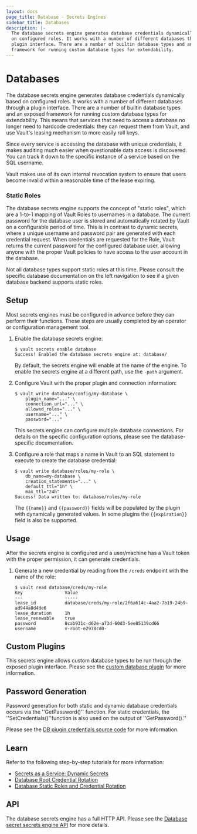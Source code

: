 ```yaml
---
layout: docs
page_title: Database - Secrets Engines
sidebar_title: Databases
description: |-
  The database secrets engine generates database credentials dynamically based
  on configured roles. It works with a number of different databases through a
  plugin interface. There are a number of builtin database types and an exposed
  framework for running custom database types for extendability.
---
```


# Databases

The database secrets engine generates database credentials dynamically based on
configured roles. It works with a number of different databases through a plugin
interface. There are a number of builtin database types and an exposed framework
for running custom database types for extendability. This means that services
that need to access a database no longer need to hardcode credentials: they can
request them from Vault, and use Vault's leasing mechanism to more easily roll
keys.

Since every service is accessing the database with unique credentials, it makes
auditing much easier when questionable data access is discovered. You can track
it down to the specific instance of a service based on the SQL username.

Vault makes use of its own internal revocation system to ensure that users
become invalid within a reasonable time of the lease expiring.

### Static Roles

The database secrets engine supports the concept of "static roles", which are
a 1-to-1 mapping of Vault Roles to usernames in a database. The current password
for the database user is stored and automatically rotated by Vault on a
configurable period of time. This is in contrast to dynamic secrets, where a
unique username and password pair are generated with each credential request.
When credentials are requested for the Role, Vault returns the current
password for the configured database user, allowing anyone with the proper
Vault policies to have access to the user account in the database.

Not all database types support static roles at this time. Please consult the
specific database documentation on the left navigation to see if a given
database backend supports static roles.

## Setup

Most secrets engines must be configured in advance before they can perform their
functions. These steps are usually completed by an operator or configuration
management tool.

1. Enable the database secrets engine:

   ```text
   $ vault secrets enable database
   Success! Enabled the database secrets engine at: database/
   ```

   By default, the secrets engine will enable at the name of the engine. To
   enable the secrets engine at a different path, use the `-path` argument.

1. Configure Vault with the proper plugin and connection information:

   ```text
   $ vault write database/config/my-database \
       plugin_name="..." \
       connection_url="..." \
       allowed_roles="..." \
       username="..." \
       password="..."
   ```

   This secrets engine can configure multiple database connections. For details
   on the specific configuration options, please see the database-specific
   documentation.

1. Configure a role that maps a name in Vault to an SQL statement to execute to create the database credential:

   ```text
   $ vault write database/roles/my-role \
       db_name=my-database \
       creation_statements="..." \
       default_ttl="1h" \
       max_ttl="24h"
   Success! Data written to: database/roles/my-role
   ```

   The `{{name}}` and `{{password}}` fields will be populated by the plugin
   with dynamically generated values. In some plugins the `{{expiration}}`
   field is also be supported.

## Usage

After the secrets engine is configured and a user/machine has a Vault token with
the proper permission, it can generate credentials.

1.  Generate a new credential by reading from the `/creds` endpoint with the name
    of the role:

    ```text
    $ vault read database/creds/my-role
    Key                Value
    ---                -----
    lease_id           database/creds/my-role/2f6a614c-4aa2-7b19-24b9-ad944a8d4de6
    lease_duration     1h
    lease_renewable    true
    password           8cab931c-d62e-a73d-60d3-5ee85139cd66
    username           v-root-e2978cd0-
    ```

## Custom Plugins

This secrets engine allows custom database types to be run through the exposed
plugin interface. Please see the [custom database plugin](/vault/docs/secrets/databases/custom) for more information.

## Password Generation

Password generation for both static and dynamic database credentials occurs via the ''GetPassword()'' function. For static credentials, the ''SetCredentials()''function is also used on the output of ''GetPassword().''

Please see the [DB plugin credentials source code](https://github.com/hashicorp/vault/blob/master/sdk/database/dbplugin/database.pb.go) for more information.

## Learn

Refer to the following step-by-step tutorials for more information:

- [Secrets as a Service: Dynamic Secrets](https://learn.hashicorp.com/vault/secrets-management/sm-dynamic-secrets)
- [Database Root Credential Rotation](https://learn.hashicorp.com/vault/secrets-management/db-root-rotation)
- [Database Static Roles and Credential Rotation](https://learn.hashicorp.com/vault/secrets-management/db-creds-rotation)

## API

The database secrets engine has a full HTTP API. Please see the [Database secret
secrets engine API](/vault/api-docs/secret/databases) for more details.

